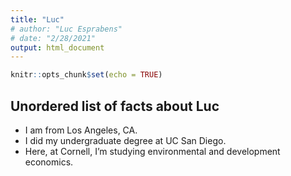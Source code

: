 ```yaml
---
title: "Luc"
# author: "Luc Esprabens"
# date: "2/28/2021"
output: html_document
---
```


```r
knitr::opts_chunk$set(echo = TRUE)
```

## Unordered list of facts about Luc
* I am from Los Angeles, CA.
* I did my undergraduate degree at UC San Diego.
* Here, at Cornell, I'm studying environmental and development economics.


